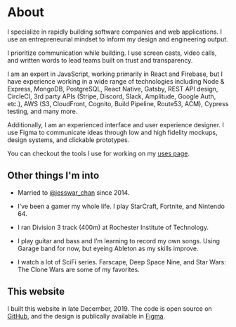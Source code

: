 # About

I specialize in rapidly building software companies and web applications. I use an entrepreneurial mindset to inform my design and engineering output.

I prioritize communication while building. I use screen casts, video calls, and written words to lead teams built on trust and transparency.

I am an expert in JavaScript, working primarily in React and Firebase, but I have experience working in a wide range of technologies including Node & Express, MongoDB, PostgreSQL, React Native, Gatsby, REST API design, CircleCI, 3rd party APIs (Stripe, Discord, Slack, Amplitude, Google Auth, etc.), AWS (S3, CloudFront, Cognito, Build Pipeline, Route53, ACM), Cypress testing, and many more.

Additionally, I am an experienced interface and user experience designer. I use Figma to communicate ideas through low and high fidelity mockups, design systems, and clickable prototypes.

You can checkout the tools I use for working on my [uses page](/uses).

## Other things I'm into

- Married to [@jesswar_chan](https://www.instagram.com/jesswar_chan/) since 2014.

- I’ve been a gamer my whole life. I play StarCraft, Fortnite, and Nintendo 64.

- I ran Division 3 track (400m) at Rochester Institute of Technology.

- I play guitar and bass and I’m learning to record my own songs. Using Garage band for now, but eyeing Ableton as my skills improve.

- I watch a lot of SciFi series. Farscape, Deep Space Nine, and Star Wars: The Clone Wars are some of my favorites.

## This website

I built this website in late December, 2019. The code is open source on [GitHub](https://github.com/RyanWarner/ryan.warner.codes), and the design is publically available in [Figma](https://www.figma.com/file/yLWWKJQsPVB06wlXfddg8H/ryan.warner.codes?node-id=22%3A1).
